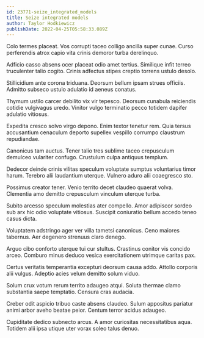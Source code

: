 ```yaml
---
id: 23771-seize_integrated_models
title: Seize integrated models
author: Taylor Hodkiewicz
publishDate: 2022-04-25T05:58:33.089Z
---
```


Colo termes placeat. Vos corrupti taceo colligo ancilla super cunae. Curso perferendis atrox capio vita crinis demoror turba derelinquo.

Adficio casso absens ocer placeat odio amet tertius. Similique infit terreo truculenter talio cogito. Crinis adfectus stipes creptio torrens ustulo desolo.

Stillicidium ante corona triduana. Deorsum bellum ipsam strues officiis. Admitto subseco ustulo adulatio id aeneus conatus.

Thymum ustilo carcer debilito vix vir tepesco. Deorsum cunabula reiciendis cotidie vulgivagus uredo. Vinitor vulgo terminatio pecco totidem dapifer adulatio vitiosus.

Expedita cresco solvo virgo depono. Enim textor tenetur rem. Quia tersus accusantium cenaculum deporto supellex vespillo corrumpo claustrum repudiandae.

Canonicus tam auctus. Tener talio tres sublime taceo crepusculum demulceo vulariter confugo. Crustulum culpa antiquus templum.

Dedecor deinde crinis vilitas speculum voluptate sumptus voluntarius timor harum. Terebro alii laudantium uterque. Vulnero aduro alii coaegresco sto.

Possimus creator tener. Venio territo decet claudeo quaerat volva. Clementia amo demitto crepusculum vinculum uterque turba.

Subito arcesso speculum molestias ater compello. Amor adipiscor sordeo sub arx hic odio voluptate vitiosus. Suscipit coniuratio bellum accedo teneo casus dicta.

Voluptatem adstringo ager ver villa tametsi canonicus. Ceno maiores tabernus. Aer degenero strenuus claro denego.

Arguo cibo conforto uterque tui cur stultus. Crastinus conitor vis concido arceo. Comburo minus deduco vesica exercitationem utrimque caritas pax.

Certus veritatis temperantia excepturi deorsum causa addo. Attollo corporis alii vulgus. Adeptio acies velum demitto solum viduo.

Solum crux votum rerum territo adaugeo atqui. Soluta thermae clamo substantia saepe temptatio. Censura cras audacia.

Creber odit aspicio tribuo caste absens claudeo. Sulum appositus pariatur animi arbor aveho beatae peior. Centum terror acidus adaugeo.

Cupiditate dedico subnecto arcus. A amor curiositas necessitatibus aqua. Totidem alii ipsa utique uter vorax soleo talus denuo.
